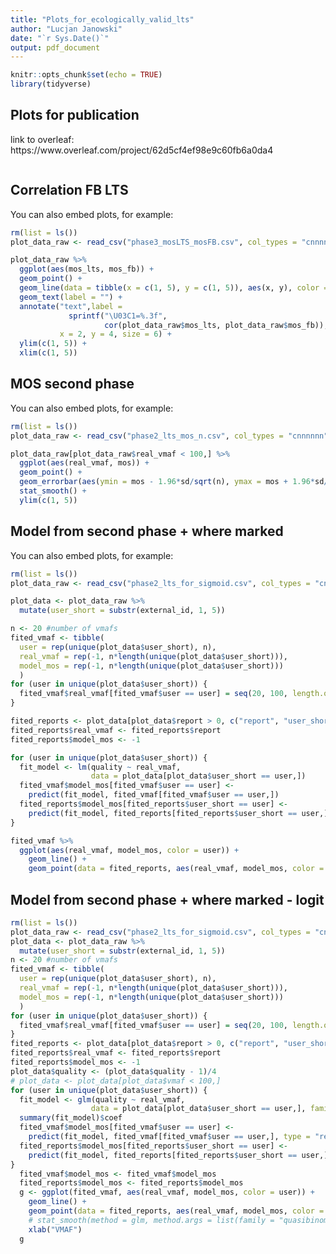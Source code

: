 ```yaml
---
title: "Plots_for_ecologically_valid_lts"
author: "Lucjan Janowski"
date: "`r Sys.Date()`"
output: pdf_document
---
```


```r
knitr::opts_chunk$set(echo = TRUE)
library(tidyverse)

```

## Plots for publication 

link to overleaf: https://www.overleaf.com/project/62d5cf4ef98e9c60fb6a0da4

```r


```

## Correlation FB LTS

You can also embed plots, for example:

```r
rm(list = ls())
plot_data_raw <- read_csv("phase3_mosLTS_mosFB.csv", col_types = "cnnnn")

plot_data_raw %>%
  ggplot(aes(mos_lts, mos_fb)) +
  geom_point() +
  geom_line(data = tibble(x = c(1, 5), y = c(1, 5)), aes(x, y), color = "red") + 
  geom_text(label = "") +
  annotate("text",label = 
             sprintf("\U03C1=%.3f", 
                     cor(plot_data_raw$mos_lts, plot_data_raw$mos_fb)), 
           x = 2, y = 4, size = 6) +
  ylim(c(1, 5)) + 
  xlim(c(1, 5))

```

## MOS second phase 

You can also embed plots, for example:

```r
rm(list = ls())
plot_data_raw <- read_csv("phase2_lts_mos_n.csv", col_types = "cnnnnnn")

plot_data_raw[plot_data_raw$real_vmaf < 100,] %>%
  ggplot(aes(real_vmaf, mos)) +
  geom_point() +
  geom_errorbar(aes(ymin = mos - 1.96*sd/sqrt(n), ymax = mos + 1.96*sd/sqrt(n))) +
  stat_smooth() +
  ylim(c(1, 5))


```

## Model from second phase + where marked

You can also embed plots, for example:

```r
rm(list = ls())
plot_data_raw <- read_csv("phase2_lts_for_sigmoid.csv", col_types = "cnnfnnn")

plot_data <- plot_data_raw %>%
  mutate(user_short = substr(external_id, 1, 5))

n <- 20 #number of vmafs
fited_vmaf <- tibble(
  user = rep(unique(plot_data$user_short), n), 
  real_vmaf = rep(-1, n*length(unique(plot_data$user_short))),
  model_mos = rep(-1, n*length(unique(plot_data$user_short)))
  )
for (user in unique(plot_data$user_short)) {
  fited_vmaf$real_vmaf[fited_vmaf$user == user] = seq(20, 100, length.out = n)
}

fited_reports <- plot_data[plot_data$report > 0, c("report", "user_short")]
fited_reports$real_vmaf <- fited_reports$report
fited_reports$model_mos <- -1

for (user in unique(plot_data$user_short)) {
  fit_model <- lm(quality ~ real_vmaf, 
                  data = plot_data[plot_data$user_short == user,])
  fited_vmaf$model_mos[fited_vmaf$user == user] <-
    predict(fit_model, fited_vmaf[fited_vmaf$user == user,])
  fited_reports$model_mos[fited_reports$user_short == user] <-
    predict(fit_model, fited_reports[fited_reports$user_short == user,])
}

fited_vmaf %>%
  ggplot(aes(real_vmaf, model_mos, color = user)) + 
    geom_line() +
    geom_point(data = fited_reports, aes(real_vmaf, model_mos, color = user_short))


```

## Model from second phase + where marked - logit


```r
rm(list = ls())
plot_data_raw <- read_csv("phase2_lts_for_sigmoid.csv", col_types = "cnnfnnn")
plot_data <- plot_data_raw %>%
  mutate(user_short = substr(external_id, 1, 5))
n <- 20 #number of vmafs
fited_vmaf <- tibble(
  user = rep(unique(plot_data$user_short), n), 
  real_vmaf = rep(-1, n*length(unique(plot_data$user_short))),
  model_mos = rep(-1, n*length(unique(plot_data$user_short)))
  )
for (user in unique(plot_data$user_short)) {
  fited_vmaf$real_vmaf[fited_vmaf$user == user] = seq(20, 100, length.out = n)
}
fited_reports <- plot_data[plot_data$report > 0, c("report", "user_short")]
fited_reports$real_vmaf <- fited_reports$report
fited_reports$model_mos <- -1
plot_data$quality <- (plot_data$quality - 1)/4
# plot_data <- plot_data[plot_data$vmaf < 100,]
for (user in unique(plot_data$user_short)) {
  fit_model <- glm(quality ~ real_vmaf, 
                  data = plot_data[plot_data$user_short == user,], family = quasibinomial)
  summary(fit_model)$coef
  fited_vmaf$model_mos[fited_vmaf$user == user] <-
    predict(fit_model, fited_vmaf[fited_vmaf$user == user,], type = "response")
  fited_reports$model_mos[fited_reports$user_short == user] <-
    predict(fit_model, fited_reports[fited_reports$user_short == user,], type = "response")
}
  fited_vmaf$model_mos <- fited_vmaf$model_mos
  fited_reports$model_mos <- fited_reports$model_mos
  g <- ggplot(fited_vmaf, aes(real_vmaf, model_mos, color = user)) + 
    geom_line() +
    geom_point(data = fited_reports, aes(real_vmaf, model_mos, color = user_short)) + scale_y_continuous( labels=function(x)x*4+1 ) +
    # stat_smooth(method = glm, method.args = list(family = "quasibinomial")) +
    xlab("VMAF")
  g 
```
